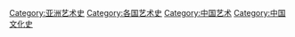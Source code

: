 {{catmore}}

[[Category:亚洲艺术史|Category:亚洲艺术史]]
[[Category:各国艺术史|Category:各国艺术史]]
[[Category:中国艺术|Category:中国艺术]]
[[Category:中国文化史|Category:中国文化史]]